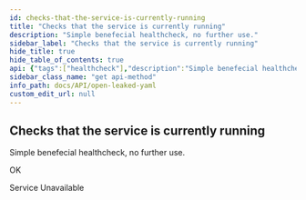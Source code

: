 ```yaml
---
id: checks-that-the-service-is-currently-running
title: "Checks that the service is currently running"
description: "Simple benefecial healthcheck, no further use."
sidebar_label: "Checks that the service is currently running"
hide_title: true
hide_table_of_contents: true
api: {"tags":["healthcheck"],"description":"Simple benefecial healthcheck, no further use.","responses":{"200":{"description":"OK"},"503":{"description":"Service Unavailable"}},"method":"get","path":"/api/healthcheck","servers":[{"url":"https://virtserver.swaggerhub.com/Peetzie/OpenLeaked/1.0.0","description":"SwaggerHub API Auto Mocking"},{"url":"openleaked.compute.dtu.dk","description":"Default server"},{"url":"localhost","description":"Local running server"}],"securitySchemes":{"basicAuth":{"type":"http","scheme":"basic"}},"info":{"title":"Open Leaked YAML","description":"## Introduction\nThis API is documented in **OpenAPI** format. \n\n## OpenAPI Specification\nThis API is documented in **OpenAPI format** and is based on\n[Petstore sample](http://petstore.swagger.io/) provided by [swagger.io](http://swagger.io) team.\nIt was **extended** to illustrate features of [generator-openapi-repo](https://github.com/Rebilly/generator-openapi-repo)\ntool and [ReDoc](https://github.com/Redocly/redoc) documentation. In addition to standard\nOpenAPI syntax we use a few [vendor extensions](https://github.com/Redocly/redoc/blob/master/docs/redoc-vendor-extensions.md).\n\n## Cross-Origin Resource Sharing\nThis API features Cross-Origin Resource Sharing (CORS) implemented in compliance with  [W3C spec](https://www.w3.org/TR/cors/).\nAnd that allows cross-domain communication from the browser.\nAll responses have a wildcard same-origin which makes them completely public and accessible to everyone, including any code on any site.\n\n## Authentication\nThe application makes uses of build in authentication. Some of the client calls will be restricted. A local API key may be optained from the vendor\n","contact":{"name":"Open Leaked","url":"https://github.com/Open-Leaked/Monorepo","email":"openleaked@gmail.com"},"license":{"name":"Apache 2.0","url":"http://www.apache.org/licenses/LICENSE-2.0.html"},"version":"1.5.1","x-logo":{"url":"https://redocly.github.io/redoc/petstore-logo.png","altText":"Petstore logo"}},"postman":{"name":"Checks that the service is currently running","description":{"content":"Simple benefecial healthcheck, no further use.","type":"text/plain"},"url":{"path":["api","healthcheck"],"host":["{{baseUrl}}"],"query":[],"variable":[]},"method":"GET"}}
sidebar_class_name: "get api-method"
info_path: docs/API/open-leaked-yaml
custom_edit_url: null
---
```



## Checks that the service is currently running



Simple benefecial healthcheck, no further use.

<div><ApiTabs><TabItem label={"200"} value={"200"}><div>

OK

</div><div></div></TabItem><TabItem label={"503"} value={"503"}><div>

Service Unavailable

</div><div></div></TabItem></ApiTabs></div>
      